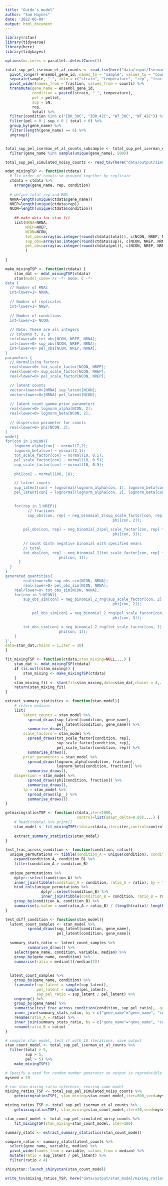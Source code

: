 ```yaml
---
title: "Guido's model"
author: "Sam Haynes"
date: '2022-06-09'
output: html_document
---
```


```r
library(rstan)
library(tidyverse)
library(here)
library(tidybayes)

options(mc.cores = parallel::detectCores())

total_sup_pel_iserman_et_al_counts <- read_tsv(here("data/input/Iserman_et_al_dataset/full_transcript_counts.txt")) %>%
  pivot_longer(-ensembl_gene_id, names_to = "sample", values_to = "counts") %>%
  separate(sample, "_", into = c("strain", "temperature", "rep", "fraction", NA)) %>%
  pivot_wider(names_from = fraction, values_from = counts) %>%
  transmute(gene_name = ensembl_gene_id,
            condition = paste0(strain, "_", temperature),
            pel = pellet,
            sup = SN,
            rep,
            total) %>%
  filter(condition %in% c("IDR_30C", "IDR_42C", "WT_30C", "WT_42C")) %>%
  filter(pel > 0 | sup > 0 | total > 0) %>%
  group_by(gene_name) %>%
  filter(length(gene_name) == 8) %>%
  ungroup()


total_sup_pel_iserman_et_al_counts_subsample <- total_sup_pel_iserman_et_al_counts %>%
  filter(gene_name %in% sample(unique(gene_name), 500))

total_sup_pel_simulated_noisy_counts <- read_tsv(here("data/output/simulated_counts/total_sup_pel_simulated_noisy_skewed_multi_condition_counts.tsv"))
```

```r
mdat_mixingTSP <- function(ctdata) {
  # fix order of counts so grouped together by replicate
  ctdata = ctdata %>%
    arrange(gene_name, rep, condition)
  
  # define total rep and RNA
  NRNA=length(unique(ctdata$gene_name))
  NREP=length(unique(ctdata$rep))
  NCON=length(unique(ctdata$condition))
  
    ## make data for stan fit
    list(NRNA=NRNA,
         NREP=NREP,
         NCON=NCON,
         tot_obs=array(as.integer(round(ctdata$total)), c(NCON, NREP, NRNA)),
         sup_obs=array(as.integer(round(ctdata$sup)), c(NCON, NREP, NRNA)),
         pel_obs=array(as.integer(round(ctdata$pel)), c(NCON, NREP, NRNA))
         )
    
}

make_mixingTSP <- function(ctdata) {
    stan_dat <- mdat_mixingTSP(ctdata)
    stan(model_code='// -*- mode: C -*-
data {
  // Number of RNAs
  int<lower=1> NRNA; 
  
  // Number of replicates
  int<lower=1> NREP; 
  
  // Number of conditions
  int<lower=1> NCON;
  
  // Note: These are all integers
  // columns t, s, p
  int<lower=0> tot_obs[NCON, NREP, NRNA];
  int<lower=0> sup_obs[NCON, NREP, NRNA];
  int<lower=0> pel_obs[NCON, NREP, NRNA];
}
parameters {
  // Normalising factors
  real<lower=0> tot_scale_factor[NCON, NREP];
  real<lower=0> sup_scale_factor[NCON, NREP];
  real<lower=0> pel_scale_factor[NCON, NREP];

  // latent counts
  vector<lower=0>[NRNA] sup_latent[NCON];
  vector<lower=0>[NRNA] pel_latent[NCON];
  
  // latent count gamma prior parameters
  real<lower=0> lognorm_alpha[NCON, 2];
  real<lower=0> lognorm_beta[NCON, 2];
  
  // dispersion parameter for counts
  real<lower=0> phi[NCON, 3];
}
model{
for(con in 1:NCON){
    lognorm_alpha[con] ~ normal(7,2);
    lognorm_beta[con] ~ normal(2,1);
    tot_scale_factor[con] ~ normal(10, 0.5);
    pel_scale_factor[con] ~ normal(10, 0.5);
    sup_scale_factor[con] ~ normal(10, 0.5);
   
    phi[con] ~ normal(100, 10);

    // latent counts
    sup_latent[con] ~ lognormal(lognorm_alpha[con, 1], lognorm_beta[con, 1]);
    pel_latent[con] ~ lognormal(lognorm_alpha[con, 2], lognorm_beta[con, 2]);
    

    for(rep in 1:NREP){
          // fractions
          sup_obs[con, rep] ~ neg_binomial_2(sup_scale_factor[con, rep] * sup_latent[con],
                                                phi[con, 2]);
                                              
        pel_obs[con, rep] ~ neg_binomial_2(pel_scale_factor[con, rep] * pel_latent[con],
                                                phi[con, 3]);
  
        // count distn negative binomial with specified means
        // total
        tot_obs[con, rep] ~ neg_binomial_2(tot_scale_factor[con, rep] * (sup_latent[con] + pel_latent[con]),
					 	phi[con, 1]);
      }
  }
}
generated quantities{
        real<lower=0> sup_obs_sim[NCON, NRNA];
        real<lower=0> pel_obs_sim[NCON, NRNA];
	real<lower=0> tot_obs_sim[NCON, NRNA]; 
	for(con in 1:NCON){
		sup_obs_sim[con] = neg_binomial_2_rng(sup_scale_factor[con, 2] * sup_latent[con],
                                                phi[con, 2]);

        	pel_obs_sim[con] = neg_binomial_2_rng(pel_scale_factor[con, 3] * pel_latent[con],
                                                phi[con, 3]);

		tot_obs_sim[con] = neg_binomial_2_rng(tot_scale_factor[con, 1] * (sup_latent[con] + pel_latent[con]),
						phi[con, 1]);
	}
}',
data=stan_dat,chains = 1,iter = 10)
}

fit_mixingTSP <- function(ctdata,stan_mixing=NULL,...) {
    stan_dat <- mdat_mixingTSP(ctdata)
    if (is.null(stan_mixing)) {
        stan_mixing <- make_mixingTSP(ctdata)
    }
    stan_mixing_fit <- stan(fit=stan_mixing,data=stan_dat,chains = 4,...)
    return(stan_mixing_fit)
}

extract_summary_statistics <- function(stan_model){
    # return medians
    list(
        latent_counts = stan_model %>% 
          spread_draws(sup_latent[condition, gene_name],
                       pel_latent[condition, gene_name]) %>%
          summarise_draws(),
        scale_factors = stan_model %>% 
          spread_draws(tot_scale_factor[condition, rep],
                       sup_scale_factor[condition, rep],
                       pel_scale_factor[condition, rep]) %>%
          summarise_draws(),
        prior_parameters = stan_model %>% 
          spread_draws(lognorm_alpha[condition, fraction],
                       lognorm_beta[condition, fraction]) %>%
          summarise_draws(),
	dispersion = stan_model %>%
          spread_draws(phi[condition, fraction]) %>%
          summarise_draws(),
        lp = stan_model %>% 
          spread_draws(lp__) %>%
          summarise_draws())
}

getmixingratiosTSP <- function(ctdata,iter=1000,
                                control=list(adapt_delta=0.85),...) {
    # head(ctdata) %>% print()
    stan_model <- fit_mixingTSP(ctdata=ctdata,iter=iter,control=control,...)
    
    extract_summary_statistics(stan_model)
}

test_frac_across_condition <- function(condition, ratio){
  unique_permutations <- tibble(condition_A = unique(condition), condition_B = unique(condition)) %>% 
    expand(condition_A, condition_B) %>% 
    filter(condition_A > condition_B)
  
  unique_permutations %>%
    dplyr::select(condition_A) %>%
    inner_join(tibble(condition_A = condition, ratio_A = ratio), by = "condition_A") %>%
    bind_cols(unique_permutations %>%
                dplyr::select(condition_B) %>%
                inner_join(tibble(condition_B = condition, ratio_B = ratio), by = "condition_B")) %>%
    group_by(condition_A, condition_B) %>%
    summarise(p.value = sum(ratio_A > ratio_B) / (length(ratio)/ length(unique(condition))), .groups = "drop")
}

test_diff_condition <- function(stan_model){
  latent_count_samples <- stan_model %>% 
          spread_draws(sup_latent[condition, gene_name],
                       pel_latent[condition, gene_name])
  
  summary_stats_ratio <- latent_count_samples %>%
          summarise_draws() %>% 
    select(gene_name, condition, variable, median) %>% 
    group_by(gene_name, condition) %>% 
    summarise(ratio = median[1]/median[2])
  
  
  latent_count_samples %>%
    group_by(gene_name, condition) %>%
    transmute(sup_latent = sample(sup_latent),
              pel_latent = sample(pel_latent),
              sup_pel_ratio = sup_latent / pel_latent) %>%
    ungroup() %>%
    group_by(gene_name) %>%
    summarise(test_frac_across_condition(condition, sup_pel_ratio), .groups = "drop")  %>% 
    inner_join(summary_stats_ratio, by = c("gene_name"="gene_name", "condition_A" = "condition")) %>%
    rename(ratio_A = ratio) %>%
    inner_join(summary_stats_ratio, by = c("gene_name"="gene_name", "condition_B" = "condition")) %>%
    rename(ratio_B = ratio)
}

```

```r

# compile stan model, test it with 10 iterations, save output
stan_count_model <- total_sup_pel_iserman_et_al_counts %>%
  filter(total > 5,
         sup > 5,
         pel > 5) %>%
    make_mixingTSP()

# Specify a seed for random number generator so output is reproducible
myseed = 39

# run stan mixing ratio inference, reusing same model
mixing_ratios_TSP <- total_sup_pel_simulated_noisy_counts %>%
    getmixingratiosTSP(, stan_mixing=stan_count_model,iter=500,seed=myseed)

mixing_ratios_TSP <- total_sup_pel_iserman_et_al_counts %>%
    getmixingratiosTSP(, stan_mixing=stan_count_model,iter=20,seed=myseed)

stan_count_model <- total_sup_pel_simulated_noisy_counts %>%
    fit_mixingTSP(stan_mixing=stan_count_model, iter=100)

summary_stats <- extract_summary_statistics(stan_count_model)

compare_ratio <- summary_stats$latent_counts %>%
  select(gene_name, variable, median) %>%
  pivot_wider(names_from = variable, values_from = median) %>%
  mutate(ratio = sup_latent / pel_latent) %>%
  filter(ratio < 4)

shinystan::launch_shinystan(stan_count_model)

```

```r
write_tsv(mixing_ratios_TSP, here("data/output/stan_model/mixing_ratios_TSP_latent.tsv"))
```
